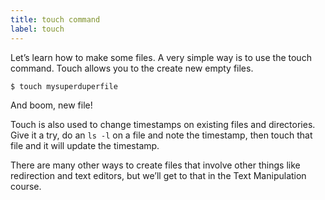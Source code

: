 ```yaml
---
title: touch command
label: touch
---
```


Let’s learn how to make some files. A very simple way is to use the touch command. Touch allows you to the create new empty files.

```shell
$ touch mysuperduperfile
```

And boom, new file!

Touch is also used to change timestamps on existing files and directories. Give it a try, do an `ls -l` on a file and note the timestamp, then touch that file and it will update the timestamp.

There are many other ways to create files that involve other things like redirection and text editors, but we’ll get to that in the Text Manipulation course.
